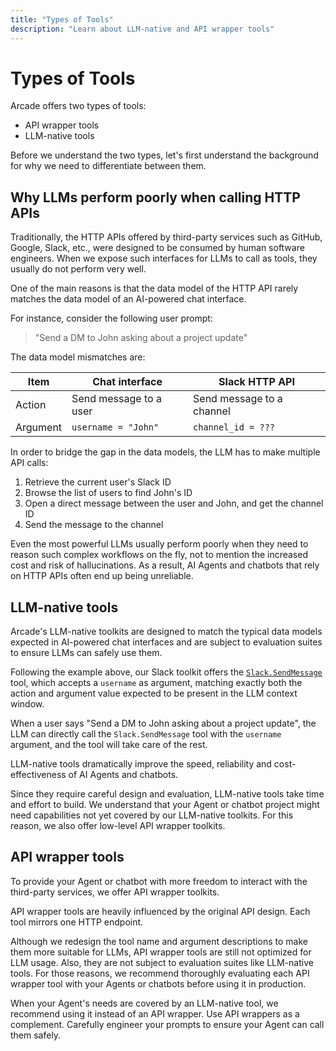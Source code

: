 ```yaml
---
title: "Types of Tools"
description: "Learn about LLM-native and API wrapper tools"
---
```


# Types of Tools

Arcade offers two types of tools:

- API wrapper tools
- LLM-native tools

Before we understand the two types, let's first understand the background for why we need to differentiate between them.


## Why LLMs perform poorly when calling HTTP APIs

Traditionally, the HTTP APIs offered by third-party services such as GitHub, Google, Slack, etc., were designed to be consumed by human software engineers. When we expose such interfaces for LLMs to call as tools, they usually do not perform very well.

One of the main reasons is that the data model of the HTTP API rarely matches the data model of an AI-powered chat interface.

For instance, consider the following user prompt:

> "Send a DM to John asking about a project update"

The data model mismatches are:

| Item | Chat interface | Slack HTTP API |
| --- | --- | --- |
| Action | Send message to a user | Send message to a channel |
| Argument | `username = "John"` | `channel_id = ???` |


In order to bridge the gap in the data models, the LLM has to make multiple API calls:

1. Retrieve the current user's Slack ID
2. Browse the list of users to find John's ID
3. Open a direct message between the user and John, and get the channel ID
4. Send the message to the channel

Even the most powerful LLMs usually perform poorly when they need to reason such complex workflows on the fly, not to mention the increased cost and risk of hallucinations. As a result, AI Agents and chatbots that rely on HTTP APIs often end up being unreliable.

## LLM-native tools

Arcade's LLM-native toolkits are designed to match the typical data models expected in AI-powered chat interfaces and are subject to evaluation suites to ensure LLMs can safely use them.

Following the example above, our Slack toolkit offers the [`Slack.SendMessage`](http://localhost:3000/toolkits/social-communication/slack#slacksendmessage) tool, which accepts a `username` as argument, matching exactly both the action and argument value expected to be present in the LLM context window.

When a user says "Send a DM to John asking about a project update", the LLM can directly call the `Slack.SendMessage` tool with the `username` argument, and the tool will take care of the rest.

LLM-native tools dramatically improve the speed, reliability and cost-effectiveness of AI Agents and chatbots.

Since they require careful design and evaluation, LLM-native tools take time and effort to build. We understand that your Agent or chatbot project might need capabilities not yet covered by our LLM-native toolkits. For this reason, we also offer low-level API wrapper toolkits.

## API wrapper tools

To provide your Agent or chatbot with more freedom to interact with the third-party services, we offer API wrapper toolkits.

API wrapper tools are heavily influenced by the original API design. Each tool mirrors one HTTP endpoint.

Although we redesign the tool name and argument descriptions to make them more suitable for LLMs, API wrapper tools are still not optimized for LLM usage. Also, they are not subject to evaluation suites like LLM-native tools. For those reasons, we recommend thoroughly evaluating each API wrapper tool with your Agents or chatbots before using it in production.

When your Agent's needs are covered by an LLM-native tool, we recommend using it instead of an API wrapper. Use API wrappers as a complement. Carefully engineer your prompts to ensure your Agent can call them safely.
